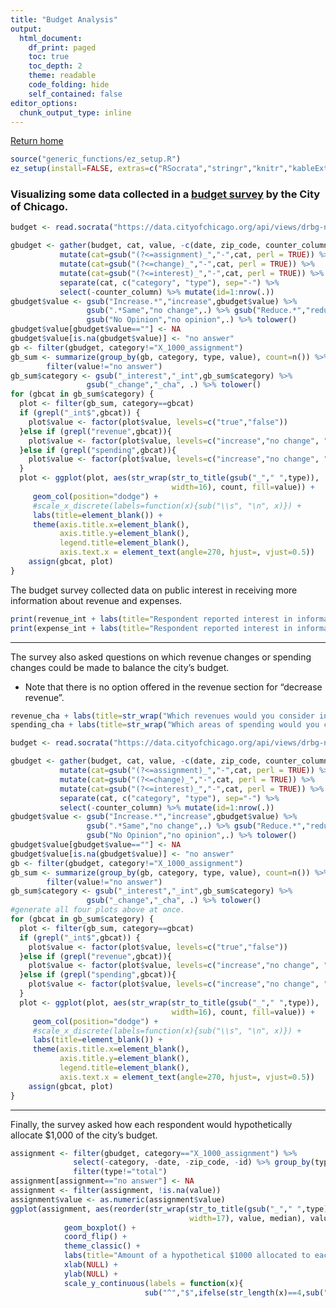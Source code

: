 ```yaml
---
title: "Budget Analysis"
output:
  html_document:
    df_print: paged
    toc: true
    toc_depth: 2
    theme: readable
    code_folding: hide
    self_contained: false
editor_options:
  chunk_output_type: inline
---
```

[Return home](https://ldowling.github.io/public/index.html)

```r
source("generic_functions/ez_setup.R")
ez_setup(install=FALSE, extras=c("RSocrata","stringr","knitr","kableExtra"))
```
### Visualizing some data collected in a [budget survey](https://data.cityofchicago.org/Administration-Finance/Budget-Survey-2020/drbg-ny73) by the City of Chicago.
```r
budget <- read.socrata("https://data.cityofchicago.org/api/views/drbg-ny73/rows.csv?accessType=DOWNLOAD", "ykQDb7IDvb4jrHDEx6hk7f8uF")

gbudget <- gather(budget, cat, value, -c(date, zip_code, counter_column)) %>% 
           mutate(cat=gsub("(?<=assignment)_","-",cat, perl = TRUE)) %>% 
           mutate(cat=gsub("(?<=change)_","-",cat, perl = TRUE)) %>% 
           mutate(cat=gsub("(?<=interest)_","-",cat, perl = TRUE)) %>% 
           separate(cat, c("category", "type"), sep="-") %>% 
           select(-counter_column) %>% mutate(id=1:nrow(.))
gbudget$value <- gsub("Increase.*","increase",gbudget$value) %>% 
                 gsub(".*Same","no change",.) %>% gsub("Reduce.*","reduce",.) %>% 
                 gsub("No Opinion","no opinion",.) %>% tolower()
gbudget$value[gbudget$value==""] <- NA
gbudget$value[is.na(gbudget$value)] <- "no answer"
gb <- filter(gbudget, category!="X_1000_assignment")
gb_sum <- summarize(group_by(gb, category, type, value), count=n()) %>% 
        filter(value!="no answer")
gb_sum$category <- gsub("_interest","_int",gb_sum$category) %>% 
                 gsub("_change","_cha", .) %>% tolower()
for (gbcat in gb_sum$category) {
  plot <- filter(gb_sum, category==gbcat)
  if (grepl("_int$",gbcat)) {
    plot$value <- factor(plot$value, levels=c("true","false"))
  }else if (grepl("revenue",gbcat)){
    plot$value <- factor(plot$value, levels=c("increase","no change", "no opinion"))
  }else if (grepl("spending",gbcat)){
    plot$value <- factor(plot$value, levels=c("increase","no change", "reduce"))
  }
  plot <- ggplot(plot, aes(str_wrap(str_to_title(gsub("_"," ",type)),
                                    width=16), count, fill=value)) +
     geom_col(position="dodge") +
     #scale_x_discrete(labels=function(x){sub("\\s", "\n", x)}) +
     labs(title=element_blank()) +
     theme(axis.title.x=element_blank(),
           axis.title.y=element_blank(),
           legend.title=element_blank(),
           axis.text.x = element_text(angle=270, hjust=, vjust=0.5))
    assign(gbcat, plot)
}
```

The budget survey collected data on public interest in receiving more information about revenue and expenses.

```r
print(revenue_int + labs(title="Respondent reported interest in information on a source of revenue"))
print(expense_int + labs(title="Respondent reported interest in information on a type of expenditure"))
```

***
The survey also asked questions on which revenue changes or spending changes could be made to balance the city's budget. 

* Note that there is no option offered in the revenue section for "decrease revenue".

```r
revenue_cha + labs(title=str_wrap("Which revenues would you consider increasing or keeping the same in order to balance the City’s budget?", width=60))
spending_cha + labs(title=str_wrap("Which areas of spending would you consider reducing, increasing or remaining the same in order to balance the City’s budget?", width=70))
```

```r
budget <- read.socrata("https://data.cityofchicago.org/api/views/drbg-ny73/rows.csv?accessType=DOWNLOAD", "ykQDb7IDvb4jrHDEx6hk7f8uF")

gbudget <- gather(budget, cat, value, -c(date, zip_code, counter_column)) %>% 
           mutate(cat=gsub("(?<=assignment)_","-",cat, perl = TRUE)) %>% 
           mutate(cat=gsub("(?<=change)_","-",cat, perl = TRUE)) %>% 
           mutate(cat=gsub("(?<=interest)_","-",cat, perl = TRUE)) %>% 
           separate(cat, c("category", "type"), sep="-") %>% 
           select(-counter_column) %>% mutate(id=1:nrow(.))
gbudget$value <- gsub("Increase.*","increase",gbudget$value) %>% 
                 gsub(".*Same","no change",.) %>% gsub("Reduce.*","reduce",.) %>% 
                 gsub("No Opinion","no opinion",.) %>% tolower()
gbudget$value[gbudget$value==""] <- NA
gbudget$value[is.na(gbudget$value)] <- "no answer"
gb <- filter(gbudget, category!="X_1000_assignment")
gb_sum <- summarize(group_by(gb, category, type, value), count=n()) %>% 
        filter(value!="no answer")
gb_sum$category <- gsub("_interest","_int",gb_sum$category) %>% 
                 gsub("_change","_cha", .) %>% tolower()
#generate all four plots above at once.
for (gbcat in gb_sum$category) {
  plot <- filter(gb_sum, category==gbcat)
  if (grepl("_int$",gbcat)) {
    plot$value <- factor(plot$value, levels=c("true","false"))
  }else if (grepl("revenue",gbcat)){
    plot$value <- factor(plot$value, levels=c("increase","no change", "no opinion"))
  }else if (grepl("spending",gbcat)){
    plot$value <- factor(plot$value, levels=c("increase","no change", "reduce"))
  }
  plot <- ggplot(plot, aes(str_wrap(str_to_title(gsub("_"," ",type)),
                                    width=16), count, fill=value)) +
     geom_col(position="dodge") +
     #scale_x_discrete(labels=function(x){sub("\\s", "\n", x)}) +
     labs(title=element_blank()) +
     theme(axis.title.x=element_blank(),
           axis.title.y=element_blank(),
           legend.title=element_blank(),
           axis.text.x = element_text(angle=270, hjust=, vjust=0.5))
    assign(gbcat, plot)
}
```

***
Finally, the survey asked how each respondent would hypothetically allocate $1,000 of the city's budget.

```r
assignment <- filter(gbudget, category=="X_1000_assignment") %>% 
              select(-category, -date, -zip_code, -id) %>% group_by(type) %>% 
              filter(type!="total")
assignment[assignment=="no answer"] <- NA
assignment <- filter(assignment, !is.na(value))
assignment$value <- as.numeric(assignment$value)
ggplot(assignment, aes(reorder(str_wrap(str_to_title(gsub("_"," ",type)), 
                                        width=17), value, median), value)) +
            geom_boxplot() +
            coord_flip() +
            theme_classic() +
            labs(title="Amount of a hypothetical $1000 allocated to each area.") +
            xlab(NULL) +
            ylab(NULL) +
            scale_y_continuous(labels = function(x){
                              sub("^","$",ifelse(str_length(x)==4,sub("(^\\d)","\\1,",x),x))})
```